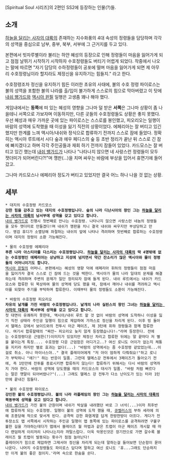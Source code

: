[Spiritual Soul 시리즈]의 2편인 SS2에 등장하는 인물(?)들.

== 소개 == 

[[하늘을 달리는 사자의 대륙]]의 존재하는 지수화풍의 4대 속성의 정령들을 담당하며 각각의 성역을 중심으로 남부, 중부, 북부, 서부에 그 근거지를 두고 있다.

본편에서 빗자루별이라 불리는 하얀 혜성의 등장으로 인해 정령들이 마음을 잃어가게 되고 점점 날뛰기 시작하기 시작하자 수호정령들도 버티기 어렵게 되었다. 작중에서 나오는 말에 따르면 "자기 담당의 수하정령들이 공포에 떨며 마음을 잃어가게 되면 제 아무리 수호정령님이라 할지라도 제정신을 유지하기는 힘들지." 라고 한다. 

수호정령조차 정신을 유지하기 힘든 이러한 초유의 사태에, 불의 수호 정령 파이로스는 불의 성역을 포함한 불의 나라를 출/입이 불가하게 스스로의 힘으로 막아버렸고 이 탓에 [[내쉬 뱅가드]]와 [[액시아 윈필]] 일행은 고생좀 꽤나 해야 했다. 

게임내에서는 '''동쪽'''에 떠 있는 혜성의 영향을 그나마 덜 받은 '''서쪽'''은 그나마 상황이 좀 나을테니 서쪽으로 가보자며 이동하지만, 다른 곳들의 수호정령들도 상황은 좋지 못했다. 우선 혜성과 매우 가까운 곳에 있는 파이로스는 스스로를 봉인했고, 피오리오는 일행이 바람의 성역에 도착했을 때 이성을 잃기 직전의 상황이었다. 에페리아는 잘 버티고 있긴 했지만 한계를 느껴 액시아/내쉬와 정식으로 합류하기 전까지 스스로 잠에 들었다. 정확히는 액시아 루트에서 시다 숲과 에우 페디스의 숲 등 초반 정리가 끝난 뒤 스스로 긴 잠에 빠지겠다고 하며 각각 주인공들과 재회 하기 전까지 잠들어 있었다. 카드모스는 잘 버티고 있긴 했는데 [[내쉬 뱅가드]]가 나타나 "나타나지 않으면 네 사랑스런 정령들이 모두 잿더미가 되어버린다?!"며 깽판(...)을 치며 싸우는 바람에 부상을 입어서 휴면기에 들어갔고.

그나마 카드모스나 에페리아 정도가 버티고 있었지만 결국 어느 하나 나을 것 없는 상황. 

== 세부 ==

 * 대지의 수호정령 카드모스
 '''강한 힘을 감추고 있는 대지의 수호정령입니다. 숲의 나라 디난시아의 왕인 그는 [[하늘을 달리는 사자의 대륙]]의 남서부에 성역을 갖고 있다고 합니다.'''
 [[내쉬 뱅가드]]로 진행시 첫번째로 만나는 수호정령. 나타나지 않으면 사랑스런 네놈의 정령들을 모두 잿더미로 만들겠다!며 내쉬가 깽판을 치니 결국 내쉬와 싸우지만 부상당하고 만다. 영검 휴디가 소멸당해 좌절하는 내쉬의 앞에 나타나 격려하며 첫번째로 합류하는 수호정령이며 대지의 정령이 소환 가능해진다.

 * 물의 수호정령 에페리아
 '''푸른 나라 아스티아를 다스리는 수호정령입니다. [[하늘을 달리는 사자의 대륙]]의 딱 4명밖에 없는 수호정령인 에페리아는 상냥하고 지성에 넘치면서 약간 잔소리가 많은 액시아와 물이 정령들의 어머니이기도 합니다.'''
 [[액시아 윈필]]의 어머니. 본편에서는 혜성의 영향 덕에 에페리아 휘하의 정령들이 점점 마음을 잃어가자 결국 스스로 긴 잠에 드는 것을 택한다. 액시아가 물의 나라 일대의 문제를 해결하는데 격려하며 주변의 문제가 일단 정리되자 잠에 들게 된다. 내쉬 루트에서는 내쉬가 카드모스와 합류한 뒤 북상하여 물의 성역에 당도 했을 때, 잠에서 깨어나 내쉬를 격려하고 액시아를 되찾아 주기를 부탁하며 합류한다. 이때부터 물의 정령들도 소환이 가능해진다.

 * 바람의 수호정령 피오리오
 '''자유의 날개를 가진 바람의 수호정령입니다. 날개의 나라 실핀스의 왕인 그녀는 [[하늘을 달리는 사자의 대륙]]의 북서부에 성역을 갖고 있다고 합니다.'''
 첫 대면이 유쾌하지 못한데, 액시아/내쉬 루트 할 것 없이 바람의 성역에 도착하니 이성을 잃기 직전 상태라 주인공 일행이 힘으로 제압하여 가까스로 정신을 차리게 된다. 이후 빙 돌아서 헬메스 강에서 보이드와의 전투시 아군 페이즈, 제 3턴에 휘하 정령들과 함께 합류한다. 여기서 합류할때의 "짜잔~ 피오리오 늦지 않게 등장했습니다!☆"라며 등장한다. 전에는 수호정령다운 근엄한(?)이미지가 있었지만 제정신 차리고 합류한 뒤에는 말 끝마다 저 별을 붙이는게 특징.... 수호정령 다운 근엄함은 어디가고..? 여신 로니도 어이가 없는지 체통을 지키라 하지만 별로 효과는 없다(...) "바람의 성역에서는 좀 수호정령 같았었는데...이걸로 취소. 아니 마이너스야.." 결국 플레이어에게 "저 아이 엄하게 다뤄줘요!"하고 로니가 부탁하니 "에?!" 하는 반응이 일품. 그런데 헬메스강 전투에서 3페이즈가 돌아오기 전에, 즉 1턴만에 전투를 종료시키면 합류하지 않는다! 합류하기 위해서는 다시 바람의 성역까지 가야 한다. 바람의 성역에 당도했을 때의 카드모스의 대사가 일품. "바람 처럼 빠르다는 말은 옛말이 되어버렸나?"(...) 그래도 헬메스 강 전투가 다소 난이도가 있는 터라 1턴만에 끝내긴 힘들다. 

 * 불의 수호정령 파이로스
 '''강인한 불의 수호정령입니다. 불의 나라 라플레임의 왕인 그는 [[하늘을 달리는 사자의 대륙]]의 북동부에 성역을 갖고 있다고 합니다.'''
 [[내쉬 뱅가드]]가 가진 불의 근원이며 내쉬가 박살을 내려했던 바로 그 녀석(...)이자 최후반에 합류하게 되는 수호정령. 일행이 불의 성역에 도착 했을 때, [[큐벨러스]]의 부하 세라에 의해 조종당해 적으로 맞서게 된다. 공격력 강한 화염계열 답게 한방한방이 아프다. 게다가 전투장소도 맵 서쪽에서 시작하는 주인공 일행이 맵 동쪽에 있는 파이로스를 공격하려면 구불구불한 길을 가야하는데다가 맵에서 블레이즈 월 마법과 같은 트랩이 아군 페이즈 개시할 때 마다 랜덤하게 이리저리 나타나는지라 까탈스럽다. 더욱 악몽인것은 장기전으로 가면 갈수록 블레이즈 월 트랩이 발동되는 횟수가 점점 늘어난다! 
 플레이어가 힘으로 제압하면 그제서야 정신을 차리게 되는데 말하는걸 들어보면 단순함이 묻어나온다. 나머지 수호정령들도 파이로스 답다며 말하고 여신 로니도 '휴...그래도 단순하지만 이게 불의 좋은 점이지.'라며 속으로 한숨을 쉰다.
